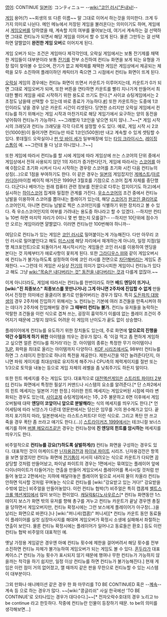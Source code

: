 [[영어]]: CONTINUE
[[일본어]]: コンティニュー
--[[wiki:"코인 러시"돈내놔!]]--

[[게임]] 용어(?) ~~회생의 또 다른 이름~~ 말 그대로 이어서 하는것을 의미한다. 크게 두 가지 의미로 나뉜다. 메인 메뉴에서 저장된 게임을 불러온다는 의미이기도 하며, 게임에서 [[게임오버]]를 당하였을 때, 계속할 지의 여부를 물어보는데, 여기서 계속하는 걸 선택하면 그대로 컨티뉴가 되면서 해당 게임을 이어서 할 수 있게 된다. 물론 그만두는 걸 선택하면 얄짤없이 '''완전한 게임 오버'''로 이어지게 된다.

게임 오버가 되는 조건은 게임마다 제각각인데, 오락실 게임에서는 보통 잔기제를 채택한 게임들이 대부분이라 보통 [[잔기]]를 전부 소진하여 컨티뉴 화면을 보게 되는 유형을 가장 많이 찾아볼 수 있으며, 잔기가 없고 체력제를 채택한 게임은 게임상에서 제공되는 체력을 모두 소진하여 플레이하던 캐릭터가 죽으면 그 시점에서 컨티뉴 화면이 뜨게 된다.

[[오락실]] 게임의 경우에는 컨티뉴 화면이 뜨면서 카운트가 이루어지는데, 카운트가 0가 되면 그대로 게임오버가 되며, 또한 버튼을 연타하면 카운트를 빨리 지나가게 만들어서 최대한 빨리 게임을 새로 시작하기 위한 용도로 쓰기도 한다.[* 사이쿄 슈팅게임에서는 2초정도 남을때 선택할 수 있는데 바로 종료가 가능하다.[http://www.rigvedawiki.net/r1/pds/striker1945gameover2sec.jpg #]] 또한 카운트하는 도중에 1코인이라도 넣을 경우 남은 카운트 시간이 리셋된다. 당연한 소리지만 오락실 게임에서 컨티뉴를 하기 위해서는 게임 시작과 마찬가지로 해당 게임기에서 요구하는 양의 동전을 넣어줘야 컨티뉴가 가능하다. ~~그래봤자 1코인을 넣으면 되지 않나...?~~[* 게임 시작 시의 크래딧과 컨티뉴 크래딧을 각각 다르게 설정할 수도 있다. 예로, 게임 시작 시 2코인(1000원)이 들어가면 컨티뉴만 따로 1코인(500원)만 내고 계속할 수 있게 셋팅할 수 있다. 롯데월드 오락실이나 [[펀 잇 바이 세가]] 일부매장에 있는 [[타임 크라이시스]], [[레이징 스톰]]이 예. ~~그런데 둘 다 남코 아니었나...?~~]

또한 게임에 따라서 컨티뉴를 할 시에 게임에 따라 게임상에 쓰는 스코어의 단위 중에서 게임상에서 전혀 사용되지 않던 1의 자리가 증가한다던가, 게임에 따라서는 [[스코어]]를 아예 0점으로 초기화 시켜서 다시 시작하는 경우랑 스코어를 초기화 시킨 다음 컨티뉴의 상징(...)으로 1점을 부여하기도 한다. 이 같은 경우는 [[일본]]의 게임잡지인 [[게메스트]]/[[아르카디아]](마이컴 베이직 매거진은 1999년 3월호를 기점으로 스코어 집계 자체를 중단했다. 더군다나 베마가는 원래 컴퓨터 관련 정보를 전문으로 다루는 잡지이기도 하고)에서 실시하는 [[하이스코어]] 집계와 밀접한 관계를 가진다. [[우소스코어]]의 조건 중에서 컨티뉴 남발을 이용하여 스코어를 뽑아내는 플레이가 있는데, 해당 [[스코어]]가 [[원코인 클리어]]로 스코어인지, 아니면 컨티뉴 남발로 찍은 스코어인지를 식별하기 위한 장치라고 볼 수 있다. 즉 우소스코어인지의 여부를 가려내는 용도중 하나라고 할 수 있겠다. --하지만 컨티뉴 10번 하면 마지막 자리가 0이니 몇 번 했는지 모를걸?-- --하지만 10단위에 점수가 안 오르는 게임이라면 얄짤없다. 이러면 컨티뉴만 100번해야 하니까--

여담으로 컨티뉴가 있는 게임은 [[코인 러시]]로 밀어붙이는게 가능해진다. 다만 아무리 코인 러시로 밀어붙인다고 해도 [[미스]]시에 해당 자리에서 재개하는게 아니라, 일정 지점(일명 체크포인트)으로 되돌아가서 재시작시키는 게임들은 코인 러시를 이용하여 엔딩을 본다는 것 자체부터가 애로사항이 꽃피게 된다. 또한 [[그라디우스 III]]와 같이 게임오버시에 컨티뉴가 불가능하도록 설정하여 아예 코인 러시를 전면으로 [[차단]]해버리는 게임도 존재한다. ~~그런데 이 게임은 사실상 [[잔기]]의 의미가 없다시피한 게임이니 컨티뉴가 있다고 해도 그냥 [[wiki:"목숨은 내다버리는 것" 동전을 내다버리는 것]]과 다를게 없잖아.~~

이게 아니더라도, 게임에 따라서는 컨티뉴를 한번이라도 하면 '''배드 엔딩이 뜨거나, [wiki:"진 최종보스" 최종보스를 못만나거나] 그게 아니면 2주차에 진입할 수 없게''' 만들어서 진정한 의미에선 올클리어 불가로 만들어버리는 경우가 많다.
특히 [[도돈파치 대왕생]]의 경우 2주차에 진입하기 위해서는 노 컨티뉴는 기본에 여러 조건들을 만족시켜야 하는 데다가 2주차에 진입해버릴 경우 '''그 때부터 컨티뉴 불가.''' 컨티뉴 유저들을 농락하는 악랄한 조건들을 이런 식으로 겹쳐 쓰는, 굉장히 흉악하기 이를데 없는 플레이 조건이 주어지기 때문에 그렇지 않아도 어려운 이 게임의 난이도가 끝도 없이 상승했다.

플레이어에게 컨티뉴를 유도하기 위한 장치들도 있는데, 주로 화면에 '''앞으로의 진행을 약간 수월하게 하기 위한''' 아이템을 띄우는 경우가 많다. 즉 '이걸 먹고 좀 편하게 게임하고 싶으면 얼른 컨티뉴를 하거라'라는 것. 아이템의 종류는 특정한 무기 아이템이나 [[1UP]], 화력을 최대로 올리는 아이템까지 다양하다. [[KOF 시리즈]]에서도 98부터 컨티뉴를 하면 그 스테이지 한정으로 하나의 특전을 제공한다. 제한시간을 약간 늘려준다던지, 아니면 파워 게이지를 최대상태로 유지하게 해주거나 CPU측의 체력게이지를 절반 또는 1/3으로 토막을 내놓는 등으로 게임 자체의 레벨을 좀 낮춰주기도 하든지 말이다.

또한 힌트 메세지를 주는 게임도 있다. 대표적으로 [[대전액션게임]]은 [[스트리트 파이터 2]]부터 컨티뉴 화면에서 특정한 필살기 커맨드나 시스템의 요소를 알려준다.[* 단 스파2에서의 힌트 메세지는 일본어 기판 한정.] 이러한 힌트 메세지는 게임오버된 시점에 따라 변화되는 경우도 있는데, [[사이쿄]]제 슈팅게임에서는 1주, 2주 불문하고 6면 이후에서 게임오버될때 대략 '''엔딩이 코앞이니 앞으로 분발해라'''는 식의 메세지를 띄우기도 한다.[* 언어세팅에 따라 뉘앙스가 다른데 영문판에서는 당신은 임무를 거의 완수해가고 있다. 끝까지 포기하지 마라, 일본판에서는 라스트스퍼트다! 이런 식으로. 그리고 폭탄 안 쓰고 죽을 경우 폭탄 좀 쓰라고 얘기도 한다.(...)] [[스트라이커즈 1999]]에서는 테크니컬 보너스 예기를 하며 [[버블 메모리즈]]같은 경우는 컨티뉴창에 '''진 엔딩의 힌트를 암시하는''' 메세지를 띄우기도 한다.

비주얼적으로 '''컨티뉴를 강요(?)하도록 살벌하게(!)''' 컨티뉴 화면을 구성하는 경우도 있다. 대표적인 것이 아케이드판 [[닌자용검전]]과 [[파이널 파이트]] 시리즈. 닌자용검전은 항목을 보면 알겠지만 컨티뉴 화면에 [[전기톱]]이 서서히 내려오는 식으로 카운트가 다되면 끔살당할 것처럼 만들어놨고, 파이널 파이트의 경우는 1편에서는 묶여있는 플레이어 앞에 다이너마이트가 타들어가는 연출을 만들어 게임오버시 플레이어를 폭사시킬 것처럼 만들어 놓았고 2편에서는 지하에 매달아놓은 플레이어 밑으로 서서히 물이 차올라 컨티뉴 안하면 익사할 것처럼 꾸며놓는 식으로 컨티뉴를 [wiki:"강요받고 있는 거다!" 강요받을 수밖에 없는] 비주얼을 만들어놓았다. 이런 컨티뉴 협박(?) 비주얼은 특히 캡콤제 [[벨트스크롤 액션게임]]에서 많이 보이는 편이었다. [[캐딜락&디노사우르스]][* 컨티뉴 화면동안 1스테이지 보스가 화면 밖의 유저를 향해 총구를 겨누고 컨티뉴 카운트가 끝날 경우엔 총질을 당하면서 게임오버지만, 컨티뉴 확정시에는 그런 보스에게 플레이어가 아구창(...)을 날리는 화면으로 바뀐다.]나 [wiki:"퍼니셔(캡콤)" 퍼니셔][* 컨티뉴 카운트 동안 동료들이 플레이어를 실컷 심장마사지를 해대며 게임오버가 확정시 소생에 실패해서 좌절하는 연출이 보인다. 물론 컨티뉴 확정시에는 플레이어가 일어나고 동료들은 환호.] 등도 이런 컨티뉴 협박 비주얼의 대표적인 예.

옛날 가정용 게임같은 경우엔 아예 컨티뉴 횟수에 제한을 걸어버려서 해당 횟수를 전부 소진하면 컨티뉴 자체가 불가능하여 게임오버가 되는 게임도 볼 수 있다. [[혼두라]]가 대표 케이스.[* 컨티뉴 가능 횟수가 표시되지 않기 때문에 행여나 무한 컨티뉴가 가능하지 않을까는 착각을 하기 쉽지만, 일정 이상 컨티뉴를 하면 컨티뉴가 불가능해진다.] 현재 게임은 이런 점이 거의 없어졌고, 깰 때까지 같은 판을 무한으로 컨티뉴할 수 있는 시스템이 대부분이다.

그외 만화나 애니메이션 같은 경우 한 화 마무리를 TO BE CONTINUED 혹은 --[[투명드래곤|꼐속]]--계속 등 으로 하는 경우가 많다. ~~[wiki:"콩글리쉬" 사실 한국에선 'TO BE CONTINUE'로 오타나있는 경우가 대다수다.]~~[* 전자오락수호대의 경우 노리고 to be continue 라고 한듯하다. 작중에 컨티뉴란 인물이 등장하기 때문. to be의 의미를 생각해보면...]
